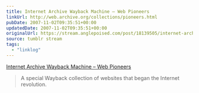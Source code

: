 ```yaml
---
title: Internet Archive Wayback Machine – Web Pioneers
linkUrl: http://web.archive.org/collections/pioneers.html
pubDate: 2007-11-02T09:35:51+00:00
updatedDate: 2007-11-02T09:35:51+00:00
originalUrl: https://stream.anglepoised.com/post/18139505/internet-archive-wayback-machine-web-pioneers
source: tumblr stream
tags:
  - "linklog"
---
```


[Internet Archive Wayback Machine &#8211; Web Pioneers][1]

> A special Wayback collection of websites that began the Internet revolution.

[1]: http://web.archive.org/collections/pioneers.html
